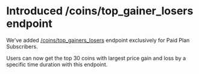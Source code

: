 # Introduced /coins/top_gainer_losers endpoint

We've added [/coins/top\_gainers\_losers](/reference/coins-top-gainers-losers) endpoint exclusively for Paid Plan Subscribers. 

Users can now get the top 30 coins with largest price gain and loss by a specific time duration with this endpoint.